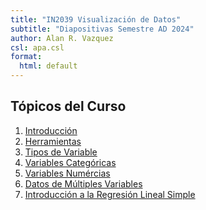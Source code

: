 ```yaml
---
title: "IN2039 Visualización de Datos"
subtitle: "Diapositivas Semestre AD 2024"
author: Alan R. Vazquez
csl: apa.csl
format:
  html: default
---
```


## Tópicos del Curso

1. [Introducción](/T1_Introduction/Introduccion.html)
2. [Herramientas](/T1_Introduction/Herramientas.html)
3. [Tipos de Variable](/T2_Types_of_Variables/Slides_Types.html)
4. [Variables Categóricas](/T3_Categorical_Data/Slides_Categorical.html)
5. [Variables Numércias](/T4_Numerical_Data/Slides_Numerical.html)
6. [Datos de Múltiples Variables](/T5_Multivariate_Data/Slides_Multivariate.html)
7. [Introducción a la Regresión Lineal Simple](/T6_Introduction_Linear_Regression/Slides_LR.html)

